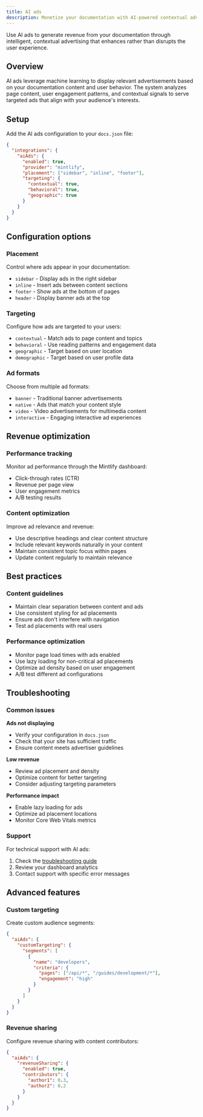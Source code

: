 ```yaml
---
title: AI ads
description: Monetize your documentation with AI-powered contextual advertising
---
```


Use AI ads to generate revenue from your documentation through intelligent, contextual advertising that enhances rather than disrupts the user experience.

## Overview

AI ads leverage machine learning to display relevant advertisements based on your documentation content and user behavior. The system analyzes page content, user engagement patterns, and contextual signals to serve targeted ads that align with your audience's interests.

## Setup

Add the AI ads configuration to your `docs.json` file:

```json
{
  "integrations": {
    "aiAds": {
      "enabled": true,
      "provider": "mintlify",
      "placement": ["sidebar", "inline", "footer"],
      "targeting": {
        "contextual": true,
        "behavioral": true,
        "geographic": true
      }
    }
  }
}
```

## Configuration options

### Placement

Control where ads appear in your documentation:

- `sidebar` - Display ads in the right sidebar
- `inline` - Insert ads between content sections
- `footer` - Show ads at the bottom of pages
- `header` - Display banner ads at the top

### Targeting

Configure how ads are targeted to your users:

- `contextual` - Match ads to page content and topics
- `behavioral` - Use reading patterns and engagement data
- `geographic` - Target based on user location
- `demographic` - Target based on user profile data

### Ad formats

Choose from multiple ad formats:

- `banner` - Traditional banner advertisements
- `native` - Ads that match your content style
- `video` - Video advertisements for multimedia content
- `interactive` - Engaging interactive ad experiences

## Revenue optimization

### Performance tracking

Monitor ad performance through the Mintlify dashboard:

- Click-through rates (CTR)
- Revenue per page view
- User engagement metrics
- A/B testing results

### Content optimization

Improve ad relevance and revenue:

- Use descriptive headings and clear content structure
- Include relevant keywords naturally in your content
- Maintain consistent topic focus within pages
- Update content regularly to maintain relevance


## Best practices

### Content guidelines

- Maintain clear separation between content and ads
- Use consistent styling for ad placements
- Ensure ads don't interfere with navigation
- Test ad placements with real users

### Performance optimization

- Monitor page load times with ads enabled
- Use lazy loading for non-critical ad placements
- Optimize ad density based on user engagement
- A/B test different ad configurations

## Troubleshooting

### Common issues

**Ads not displaying**
- Verify your configuration in `docs.json`
- Check that your site has sufficient traffic
- Ensure content meets advertiser guidelines

**Low revenue**
- Review ad placement and density
- Optimize content for better targeting
- Consider adjusting targeting parameters

**Performance impact**
- Enable lazy loading for ads
- Optimize ad placement locations
- Monitor Core Web Vitals metrics

### Support

For technical support with AI ads:

1. Check the [troubleshooting guide](/contact-support)
2. Review your dashboard analytics
3. Contact support with specific error messages

## Advanced features

### Custom targeting

Create custom audience segments:

```json
{
  "aiAds": {
    "customTargeting": {
      "segments": [
        {
          "name": "developers",
          "criteria": {
            "pages": ["/api/*", "/guides/development/*"],
            "engagement": "high"
          }
        }
      ]
    }
  }
}
```

### Revenue sharing

Configure revenue sharing with content contributors:

```json
{
  "aiAds": {
    "revenueSharing": {
      "enabled": true,
      "contributors": {
        "author1": 0.3,
        "author2": 0.2
      }
    }
  }
}
```